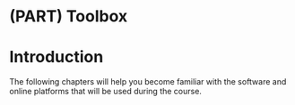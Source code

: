 # (PART) Toolbox {-}

# Introduction

The following chapters will help you become familiar with the software and online platforms that will be used during the course.
